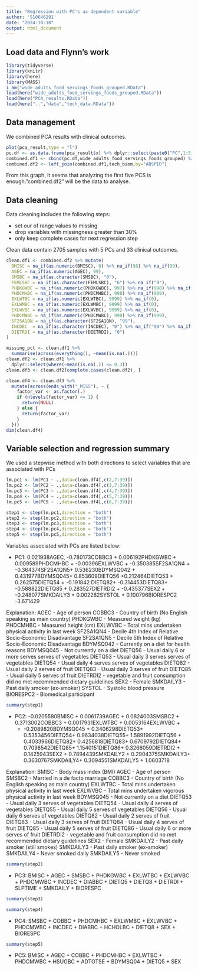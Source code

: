 ```yaml
---
title: "Regression with PC's as dependent variable"
author: '510646291'
date: "2024-10-10"
output: html_document
---
```


## Load data and Flynn's work

```r
library(tidyverse)
library(knitr)
library(here)
library(MASS)
i_am("wide_adults_food_servings_foods_grouped.RData")
load(here("wide_adults_food_servings_foods_grouped.RData"))
load(here("PCA_results.RData"))
load(here("..","data","tech_data.RData"))
```

## Data management

We combined PCA results with clinical outcomes.

```r
plot(pca_result,type = "l")
pc.df <- as.data.frame(pca_result$x) %>% dplyr::select(paste0("PC",1:5))
combined.df1 <- cbind(pc.df,wide_adults_food_servings_foods_grouped) %>% dplyr::select(ABSPID,paste0("PC",1:5))
combined.df2 <- left_join(combined.df1,tech_biom,by="ABSPID")
```
From this graph, it seems that analyzing the first five PCS is enough."combined.df2" will be the data to analyse.

## Data cleaning

Data cleaning includes the following steps:

- set our of range values to missing
- drop variables with missingness greater than 30%
- only keep complete cases for next regression step

Clean data contain 2705 samples with 5 PCs and 33 clinical outcomes.

```r
clean.df1 <- combined.df2 %>% mutate(
  BMISC = na_if(as.numeric(BMISC), 0) %>% na_if(98) %>% na_if(99),
  AGEC = na_if(as.numeric(AGEC), 99),
  SMSBC = na_if(as.character(SMSBC), "0"),
  FEMLSBC = na_if(as.character(FEMLSBC), "6") %>% na_if("9"),
  PHDKGWBC = na_if(as.numeric(PHDKGWBC), 997) %>% na_if(998) %>% na_if(999),
  PHDCMHBC = na_if(as.numeric(PHDCMHBC), 998) %>% na_if(999),
  EXLWTBC = na_if(as.numeric(EXLWTBC), 9999) %>% na_if(0),
  EXLWMBC = na_if(as.numeric(EXLWMBC), 9999) %>% na_if(0),
  EXLWVBC = na_if(as.numeric(EXLWVBC), 9999) %>% na_if(0),
  PHDCMWBC = na_if(as.numeric(PHDCMWBC), 998) %>% na_if(999),
  SF2SA1QN = na_if(as.character(SF2SA1QN), "99"),
  INCDEC  = na_if(as.character(INCDEC), "0") %>% na_if("99") %>% na_if("98"),
  DIETRDI = na_if(as.character(DIETRDI), "0")
)

missing_pct <- clean.df1 %>% 
  summarise(across(everything(), ~mean(is.na(.)))) 
clean.df2 <- clean.df1 %>% 
  dplyr::select(where(~mean(is.na(.)) <= 0.3))
clean.df3 <- clean.df2[complete.cases(clean.df2), ]

clean.df4 <- clean.df3 %>%
  mutate(across(ends_with("_MISS"), ~ {
    factor_var <- as.factor(.)
    if (nlevels(factor_var) <= 1) {
      return(NULL)
    } else {
      return(factor_var)
    }
  }))
dim(clean.df4)
```

## Variable selection and regression summary

We used a stepwise method with both directions to select variables that are associated with PCs

```r
lm.pc1 <- lm(PC1 ~ .,data=clean.df4[,c(2,7:39)])
lm.pc2 <- lm(PC2 ~ .,data=clean.df4[,c(3,7:39)])
lm.pc3 <- lm(PC3 ~ .,data=clean.df4[,c(4,7:39)])
lm.pc4 <- lm(PC4 ~ .,data=clean.df4[,c(5,7:39)])
lm.pc5 <- lm(PC5 ~ .,data=clean.df4[,c(6,7:39)])

step1 <- step(lm.pc1,direction = "both")
step2 <- step(lm.pc2,direction = "both")
step3 <- step(lm.pc3,direction = "both")
step4 <- step(lm.pc4,direction = "both")
step5 <- step(lm.pc5,direction = "both")
```
Variables associated with PCs are listed below:

- PC1: 0.021938AGEC, -0.780173COBBC3 + 0.006192PHDKGWBC + 0.009589PHDCMHBC + -0.00396EXLWVBC +  -0.350385SF2SA1QN4 + -0.364374SF2SA1QN5+ 0.536230BDYMSQ042 +  0.431977BDYMSQ045+ 0.853609DIETQ56 +0.212464DIETQ53 + 0.262575DIETQ54 +  -0.191842 DIETQ82+ -0.314453DIETQ83+ -0.588822DIETQ85 + 0.283527DIETRDI2 + -0.435377SEX2 + -0.248077SMKDAILY3 +  0.002282SYSTOL + 0.100796BIORESPC2 -3.671429

Explanation: AGEC - Age of person 
             COBBC3 - Country of birth (No English speaking as main country)
             PHDKGWBC - Measured weight (kg)
             PHDCMHBC - Measured height (cm)
             EXLWVBC - Total mins undertaken physical activity in last week
             SF2SA1QN4 -  Decile 4th Index of Relative Socio-Economic Disadvantage
             SF2SA1QN5 - Decile 5th Index of Relative Socio-Economic Disadvantage
             BDYMSQ042 - Currently on a diet for health reasons
             BDYMSQ045 - Not currently on a diet
             DIETQ56 - Usual daily 6 or more serves serves of vegetables
             DIETQ53 - Usual daily 3 serves serves of vegetables
             DIETQ54 - Usual daily 4 serves serves of vegetables
             DIETQ82 - Usual daily 2 serves of fruit
             DIETQ83 - Usual daily 3 serves of fruit
             DIETQ85 - Usual daily 5 serves of fruit
             DIETRDI2 - vegetable and fruit consumption did no met recommended dietary guidelines
             SEX2 -  Female
             SMKDAILY3 - Past daily smoker (ex-smoker)
             SYSTOL - Systolic blood pressure
             BIORESPC2 - Biomedical participant
```r
summary(step1)
```

- PC2: -0.0205580BMISC +  0.0061739AGEC + 0.0824003SMSBC2 + 0.3713002COBBC3 + 0.0017931EXLWTBC + 0.0053164EXLWVBC + 
    + -0.2089820BDYMSQ045 + 0.3406298DIETQ53+ 0.5353456DIETQ54+  0.9634038DIETQ55+ 1.5891992DIETQ56 + 0.4033966DIETQ82+ 0.4256818DIETQ83+ 0.6709792DIETQ84+ 0.7098542DIETQ85+ 1.1540151DIETQ86+ 0.3266059DIETRDI2 + 0.1425943SEX2 + 0.7894439SMKDAILY2 +  0.2904375SMKDAILY3+ 0.3630767SMKDAILY4+ 0.3094551SMKDAILY5 + 1.0603718
    
Explanation: BMISC - Body mass index (BMI)
             AGEC - Age of person
             SMSBC2 - Married in a de facto marriage
             COBBC3 - Country of birth (No English speaking as main country)
             EXLWTBC - Total mins undertaken physical activity in last week
             EXLWVBC - Total mins undertaken vigorous physical activity in last week
             BDYMSQ045 - Not currently on a diet
             DIETQ53 - Usual daily 3 serves of vegetables
             DIETQ54 - Usual daily 4 serves of vegetables
             DIETQ55 - Usual daily 5 serves of vegetables
             DIETQ56 - Usual daily 6 serves of vegetables
             DIETQ82 - Usual daily 2 serves of fruit
             DIETQ83 - Usual daily 3 serves of fruit
             DIETQ84 - Usual daily 4 serves of fruit
             DIETQ85 - Usual daily 5 serves of fruit
             DIETQ86 - Usual daily 6 or more serves of fruit
             DIETRDI2 - vegetable and fruit consumption did no met recommended dietary guidelines 
             SEX2 -  Female
             SMKDAILY2 - Past daily smoker (still smokes)
             SMKDAILY3 - Past daily smoker (ex-smoker)
             SMKDAILY4 - Never smoked daily
             SMKDAILY5 - Never smoked

```r
summary(step2)
```
- PC3: BMISC + AGEC + SMSBC + PHDKGWBC + EXLWTBC + 
    EXLWVBC + PHDCMWBC + INCDEC + DIABBC + DIETQ5 + DIETQ8 + 
    DIETRDI + SLPTIME + SMKDAILY + BIORESPC
```r
summary(step3)
```

```r
summary(step4)
```
- PC4: SMSBC + COBBC + PHDCMHBC + EXLWMBC + EXLWVBC + 
    PHDCMWBC + INCDEC + DIABBC + HCHOLBC + DIETQ8 + SEX + BIORESPC

```r
summary(step5)
```

- PC5:  BMISC + AGEC + COBBC + PHDCMHBC + EXLWTBC + 
    PHDCMWBC + HSUGBC + ADTOTSE + BDYMSQ04 + DIETQ5 + SEX